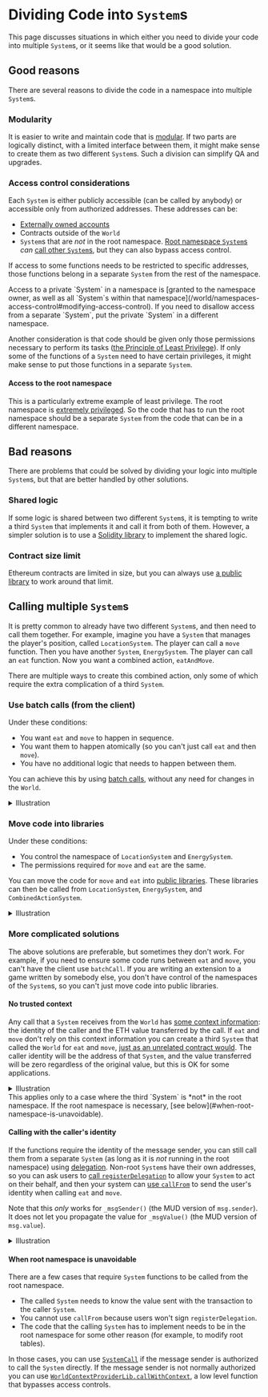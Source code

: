 
# Dividing Code into `System`s

This page discusses situations in which either you need to divide your code into multiple `System`s, or it seems like that would be a good solution.

## Good reasons

There are several reasons to divide the code in a namespace into multiple `System`s.

### Modularity

It is easier to write and maintain code that is [modular](https://en.wikipedia.org/wiki/Modularity).
If two parts are logically distinct, with a limited interface between them, it might make sense to create them as two different `System`s.
Such a division can simplify QA and upgrades.

### Access control considerations

Each `System` is either publicly accessible (can be called by anybody) or accessible only from authorized addresses.
These addresses can be:

- [Externally owned accounts](https://ethereum.org/en/developers/docs/accounts/#types-of-account)
- Contracts outside of the `World`
- `System`s that are _not_ in the root namespace.
  [Root namespace `System`s](/world/systems#root-systems) _can_ [call other `System`s](/world/systems#calling-from-a-root-system), but they can also bypass access control.

If access to some functions needs to be restricted to specific addresses, those functions belong in a separate `System` from the rest of the namespace.

<Callout type="warning" emoji="⚠️">
  Access to a private `System` in a namespace is [granted to the namespace owner, as well as all `System`s within that
  namespace](/world/namespaces-access-control#modifying-access-control). If you need to disallow access from a separate
  `System`, put the private `System` in a different namespace.
</Callout>

Another consideration is that code should be given only those permissions necessary to perform its tasks ([the Principle of Least Privilege](https://en.wikipedia.org/wiki/Principle_of_least_privilege)).
If only some of the functions of a `System` need to have certain privileges, it might make sense to put those functions in a separate `System`.

#### Access to the root namespace

This is a particularly extreme example of least privilege.
The root namespace is [extremely privileged](/guides/best-practices/system-best-practices#avoid-the-root-namespace-if-possible).
So the code that has to run the root namespace should be a separate `System` from the code that can be in a different namespace.

## Bad reasons

There are problems that could be solved by dividing your logic into multiple `System`s, but that are better handled by other solutions.

### Shared logic

If some logic is shared between two different `System`s, it is tempting to write a third `System` that implements it and call it from both of them.
However, a simpler solution is to use a [Solidity library](https://solidity-by-example.org/library/) to implement the shared logic.

### Contract size limit

Ethereum contracts are limited in size, but you can always use [a public library](/guides/best-practices/system-best-practices#use-libraries-to-bypass-the-contract-size-limit) to work around that limit.

## Calling multiple `System`s

It is pretty common to already have two different `System`s, and then need to call them together.
For example, imagine you have a `System` that manages the player's position, called `LocationSystem`.
The player can call a `move` function.
Then you have another `System`, `EnergySystem`.
The player can call an `eat` function.
Now you want a combined action, `eatAndMove`.

There are multiple ways to create this combined action, only some of which require the extra complication of a third `System`.

### Use batch calls (from the client)

Under these conditions:

- You want `eat` and `move` to happen in sequence.
- You want them to happen atomically (so you can't just call `eat` and then `move`).
- You have no additional logic that needs to happen between them.

You can achieve this by using [batch calls](/world/batch-calls), without any need for changes in the `World`.

<details>
<summary>Illustration</summary>
![](./batchCall.svg)

1. The client sends a [`batchCall`](/world/batch-calls) that includes call to `eat` and `move`.
1. The `batchCall` component inside the `World` calls the first function, `eat`.
1. After the `eat` function returns, the `batchCall` component calls `move`.

</details>

### Move code into libraries

Under these conditions:

- You control the namespace of `LocationSystem` and `EnergySystem`.
- The permissions required for `move` and `eat` are the same.

You can move the code for `move` and `eat` into [public libraries](/guides/best-practices/system-best-practices#use-libraries-to-bypass-the-contract-size-limit).
These libraries can then be called from `LocationSystem`, `EnergySystem`, and `CombinedActionSystem`.

<details>
  <summary>Illustration</summary>
  ![](./libraries.svg)
</details>

### More complicated solutions

The above solutions are preferable, but sometimes they don't work.
For example, if you need to ensure some code runs between `eat` and `move`, you can't have the client use `batchCall`.
If you are writing an extension to a game written by somebody else, you don't have control of the namespaces of the `System`s, so you can't just move code into public libraries.

#### No trusted context

Any call that a `System` receives from the `World` has [some context information](/world/systems#writing-systems): the identity of the caller and the ETH value transferred by the call.
If `eat` and `move` don't rely on this context information you can create a third `System` that called the `World` for `eat` and `move`, [just as an unrelated contract would](/world/systems#calling-systems).
The caller identity will be the address of that `System`, and the value transferred will be zero regardless of the original value, but this is OK for some applications.

<details>
<summary>Illustration</summary>
![](./no-context.svg)

`CombinedActionSystem` first calls the `World` with the function call `game__eat`.
This call is translated by the `World` to `eat` in `EnergySystem`, located in the `game` namespace.
This flow is shown in yellow.

Then, `CombinedActionSystem` calls the `World` with the function call `game__move`.
This call is translated by the `World` to `move` in `LocationSystem`, which is also located in the `game` namespace.
This flow is shown in green.

</details>

<Callout type="info" emoji="⚠️">
  This applies only to a case where the third `System` is *not* in the root namespace. If the root namespace is
  necessary, [see below](#when-root-namespace-is-unavoidable).
</Callout>

#### Calling with the caller's identity

If the functions require the identity of the message sender, you can still call them from a separate `System` (as long as it is _not_ running in the root namespace) using [delegation](/world/account-delegation#user-delegation).
Non-root `System`s have their own addresses, so you can ask users to [call `registerDelegation`](/world/account-delegation#creating-a-user-delegation) to allow your `System` to act on their behalf, and then your system can [use `callFrom`](/world/account-delegation#using-a-user-delegation) to send the user's identity when calling `eat` and `move`.

Note that this _only_ works for `_msgSender()` (the MUD version of `msg.sender`).
It does not let you propagate the value for `_msgValue()` (the MUD version of `msg.value`).

<details>
  <summary>Illustration</summary>
  ![](./callFrom.svg)
</details>

#### When root namespace is unavoidable

There are a few cases that require `System` functions to be called from the root namespace.

- The called `System` needs to know the value sent with the transaction to the caller `System`.
- You cannot use `callFrom` because users won't sign `registerDelegation`.
- The code that the calling `System` has to implement needs to be in the root namespace for some other reason (for example, to modify root tables).

In those cases, you can use [`SystemCall`](/world/systems#calling-from-a-root-system) if the message sender is authorized to call the `System` directly.
If the message sender is not normally authorized you can use [`WorldContextProviderLib.callWithContext`](https://github.com/latticexyz/mud/blob/main/packages/world/src/WorldContext.sol#L122-L140), a low level function that bypasses access controls.
